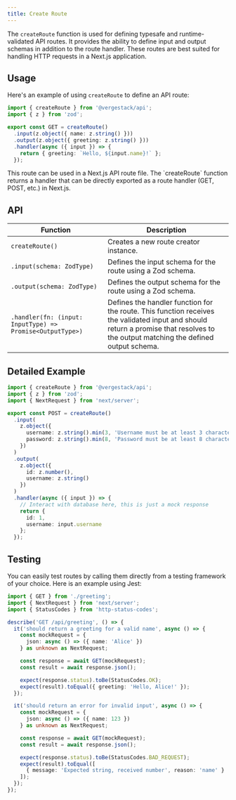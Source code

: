 ```yaml
---
title: Create Route
---
```


The `createRoute` function is used for defining typesafe and runtime-validated API routes. It provides the ability to define input and output schemas in addition to the route handler. These routes are best suited for handling HTTP requests in a Next.js application.

## Usage

Here's an example of using `createRoute` to define an API route:

```typescript title="api/greeting.ts"
import { createRoute } from '@vergestack/api';
import { z } from 'zod';

export const GET = createRoute()
  .input(z.object({ name: z.string() }))
  .output(z.object({ greeting: z.string() }))
  .handler(async ({ input }) => {
    return { greeting: `Hello, ${input.name}!` };
  });
```

<Callout type="info">
  This route can be used in a Next.js API route file. The `createRoute` function
  returns a handler that can be directly exported as a route handler (GET, POST,
  etc.) in Next.js.
</Callout>

## API

| Function                                                  | Description                                                                                                                                                                        |
| --------------------------------------------------------- | ---------------------------------------------------------------------------------------------------------------------------------------------------------------------------------- |
| `createRoute()`                                           | Creates a new route creator instance.                                                                                                                                              |
| `.input(schema: ZodType)`                                 | Defines the input schema for the route using a Zod schema.                                                                                                                         |
| `.output(schema: ZodType)`                                | Defines the output schema for the route using a Zod schema.                                                                                                                        |
| `.handler(fn: (input: InputType) => Promise<OutputType>)` | Defines the handler function for the route. This function receives the validated input and should return a promise that resolves to the output matching the defined output schema. |

## Detailed Example

```typescript title="api/user.ts"
import { createRoute } from '@vergestack/api';
import { z } from 'zod';
import { NextRequest } from 'next/server';

export const POST = createRoute()
  .input(
    z.object({
      username: z.string().min(3, 'Username must be at least 3 characters'),
      password: z.string().min(8, 'Password must be at least 8 characters')
    })
  )
  .output(
    z.object({
      id: z.number(),
      username: z.string()
    })
  )
  .handler(async ({ input }) => {
    // Interact with database here, this is just a mock response
    return {
      id: 1,
      username: input.username
    };
  });
```

## Testing

You can easily test routes by calling them directly from a testing framework of your choice. Here is an example using Jest:

```typescript title="api/greeting.test.ts"
import { GET } from './greeting';
import { NextRequest } from 'next/server';
import { StatusCodes } from 'http-status-codes';

describe('GET /api/greeting', () => {
  it('should return a greeting for a valid name', async () => {
    const mockRequest = {
      json: async () => ({ name: 'Alice' })
    } as unknown as NextRequest;

    const response = await GET(mockRequest);
    const result = await response.json();

    expect(response.status).toBe(StatusCodes.OK);
    expect(result).toEqual({ greeting: 'Hello, Alice!' });
  });

  it('should return an error for invalid input', async () => {
    const mockRequest = {
      json: async () => ({ name: 123 })
    } as unknown as NextRequest;

    const response = await GET(mockRequest);
    const result = await response.json();

    expect(response.status).toBe(StatusCodes.BAD_REQUEST);
    expect(result).toEqual([
      { message: 'Expected string, received number', reason: 'name' }
    ]);
  });
});
```
